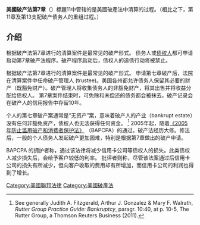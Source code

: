 {{expand|time=2014-05-20T11:28:30+00:00}}
{{unreferenced|time=2014-05-20T11:28:30+00:00}}
'''美國破产法第7章'''（{{lang-en|'''Chapter 7, Title 11 of the U.S. Code'''}}）標題11中管辖的是美國破產法中清算的过程。（相比之下，第11章及第13支配破产债务人的重组过程。）

== 介绍==
根据破产法第7章进行的清算案件是最常见的破产形式。 债务人或[[债权人|债权人]]都可申请启动第7章破产法程序。破产程序启动后，债权人的追债行动將被禁止。

根据破产法第7章进行的清算案件是最常见的破产形式。 申请第七章破产后，法院在清算案件中任命破产管理人 (trustee)。美国各州都允许债务人保留其必要的财产（既豁免财产）。破产管理人将收集债务人的非豁免财产，将其出售并将收益分配给债权人。 第7章案件结束时，可免除和未偿还的债务都会被抹去。破产记录会在破产人的信用报告中存留10年。

个人的第七章破产案通常是“无资产”案，意味着破产人的产业（bankrupt estate）没有任何非豁免资产，债权人也无法获得任何资金。 <ref>See generally Judith A. Fitzgerald, Arthur J. Gonzalez & Mary F. Walrath, ''Rutter Group Practice Guide: Bankruptcy'', paragr. 10:40, at p. 10-5, The Rutter Group, a Thomson Reuters Business (2011).</ref> 2005年起，随着[[2005年防止破产滥用和消费者保护法|《2005 年防止滥用破产和消费者保护法》]] （BAPCPA）的通过，破产法经历大修。修法后，一般的个人债务人发起破产更加困难，特别是根据第7章做出的破产申请。

BAPCPA 的拥护者称，通过该法律将减少信用卡公司等债权人的损失。此类债权人减少损失后，会给予客户较低的利率。 批评者则称，尽管该法案通过后信用卡公司的损失有所减少，但向客户收取的费用却有所增加，而信用卡公司的利润也得到了增长。
[[Category:美國聯邦法律|Category:美國聯邦法律]]
[[Category:美國破產法|Category:美國破產法]]
